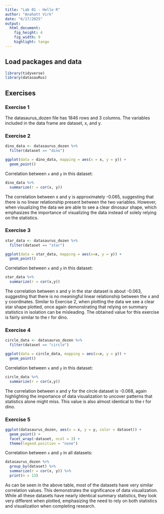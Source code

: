 ```yaml
---
title: "Lab 01 - Hello R"
author: "Anahatt Virk"
date: "6/17/2025"
output: 
  html_document: 
    fig_height: 4
    fig_width: 9
    highlight: tango
---
```


## Load packages and data

```r
library(tidyverse) 
library(datasauRus)
```

## Exercises

### Exercise 1

The datasaurus_dozen file has 1846 rows and 3 columns. The variables included in the data frame are dataset, x, and y. 

### Exercise 2

```r
dino_data <- datasaurus_dozen %>%
  filter(dataset == "dino")

ggplot(data = dino_data, mapping = aes(x = x, y = y)) +
  geom_point()
```

Correlation between `x` and `y` in this dataset:

```r
dino_data %>%
  summarize(r = cor(x, y))
```
The correlation between x and y is approximately -0.065, suggesting that there is no linear relationship present between the two variables. However, when visualizing the data we are able to see a clear dinosaur shape, which emphasizes the importance of visualizing the data instead of solely relying on the statistics. 

### Exercise 3

```r
star_data <- datasaurus_dozen %>%
  filter(dataset == "star")

ggplot(data = star_data, mapping = aes(x=x, y = y)) +
  geom_point()

```

Correlation between `x` and `y` in this dataset:

```r
star_data %>%
  summarize(r = cor(x,y))
```

The correlation between x and y in the star dataset is about -0.063, suggesting that there is no meaningful linear relationship between the x and y coordinates. Similar to Exercise 2, when plotting the data we see a clear star shape plotted, once again demonstrating that relying on summary statistics in isolation can be misleading. The obtained value for this exercise is fairly similar to the r for dino. 

### Exercise 4

```r
circle_data <- datasaurus_dozen %>%
  filter(dataset == "circle")

ggplot(data = circle_data, mapping = aes(x=x, y = y)) +
  geom_point()
```

Correlation between `x` and `y` in this dataset:

```r
circle_data %>%
  summarize(r = cor(x,y))
```

The correlation between x and y for the circle dataset is -0.068, again highlighting the importance of data visualization to uncover patterns that statistics alone might miss. This value is also almost identical to the r for dino. 

### Exercise 5

```r

ggplot(datasaurus_dozen, aes(x = x, y = y, color = dataset)) +
  geom_point() +
  facet_wrap(~dataset, ncol = 3) +
  theme(legend.position = "none")
```

Correlation between `x` and `y` in all datasets:

```r
datasaurus_dozen %>%
  group_by(dataset) %>%
  summarize(r = cor(x, y)) %>%
  print(n = 13)
```

As can be seen in the above table, most of the datasets have very similar correlation values. This demonstrates the significance of data visualization. While all these datasets have nearly identical summary statistics, they look very different when plotted, emphasizing the need to rely on both statistics and visualization when completing research. 